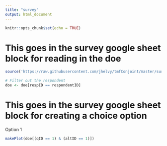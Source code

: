```yaml
---
title: "survey"
output: html_document
---
```


```r
knitr::opts_chunk$set(echo = TRUE)
```

# This goes in the survey google sheet block for reading in the doe

```r
source('https://raw.githubusercontent.com/jhelvy/tmfConjoint/master/survey/pilot1/startup.R')

# Filter out the respondent
doe <- doe[respID == respondentID]
```

# This goes in the survey google sheet block for creating a choice option

Option 1

```r
makePlot(doe[(qID == 1) & (altID == 1)])
```
